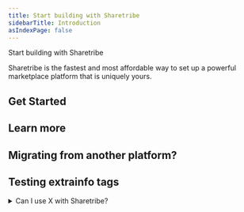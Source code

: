 ```yaml
---
title: Start building with Sharetribe
sidebarTitle: Introduction
asIndexPage: false
---
```



<StyledHeader>Start building with Sharetribe</StyledHeader>

Sharetribe is the fastest and most affordable way to set up a powerful marketplace platform that is uniquely yours.

## Get Started

<CustomCards>
<CustomCard title={'Setup & Installation'} description={'Get your development environment configured with our step-by-step installation guide. Includes prerequisites, dependencies, and initial configuration.'} href={'/setup'} />

<CustomCard title="API Reference" description="Explore comprehensive API documentation with detailed endpoints, request formats, and response examples for seamless integration." href="./api-reference" />
<CustomCard title="Configuration Guide" description="Learn how to customize and configure your marketplace with themes, plugins, and advanced settings for optimal performance." href="./configuration" />
</CustomCards>

## Learn more

<CustomCards>
<CustomCard title={'Best Practices'} description={'Discover proven strategies and recommendations for building scalable, maintainable marketplace applications with optimal user experience.'} href={'/best-practices'} />

<CustomCard title="Tutorials & Examples" description="Follow hands-on tutorials and explore real-world examples to master advanced features and implementation patterns." href="./tutorials" />
<CustomCard title="Troubleshooting" description="Find solutions to common issues and learn debugging techniques to resolve problems quickly and efficiently." href="./troubleshooting" />
</CustomCards>

## Migrating from another platform?

<Cards num={1}>
  <Cards.Card
    arrow
    title="Migrate from another platform"
    href="/docs/docs-theme/start"
  />
</Cards>

## Testing extrainfo tags

<details>
  <summary>Can I use X with Sharetribe?</summary>
The answer is "yes" for most things. Since Nextra is just a Next.js plugin, almost all the things
that can be done with React can be done with Nextra. Here are some examples and guides:

- [Use Tailwind CSS](/docs/guide/tailwind-css)
- [Use custom CSS and Sass](/docs/guide/custom-css)
- [Use custom fonts](https://nextjs.org/docs/basic-features/font-optimization)

</details>
